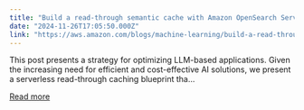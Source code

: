 ```yaml
---
title: "Build a read-through semantic cache with Amazon OpenSearch Serverless and Amazon Bedrock"
date: "2024-11-26T17:05:50.000Z"
link: "https://aws.amazon.com/blogs/machine-learning/build-a-read-through-semantic-cache-with-amazon-opensearch-serverless-and-amazon-bedrock/"
---
```


This post presents a strategy for optimizing LLM-based applications. Given the increasing need for efficient and cost-effective AI solutions, we present a serverless read-through caching blueprint tha...

[Read more](https://aws.amazon.com/blogs/machine-learning/build-a-read-through-semantic-cache-with-amazon-opensearch-serverless-and-amazon-bedrock/)
